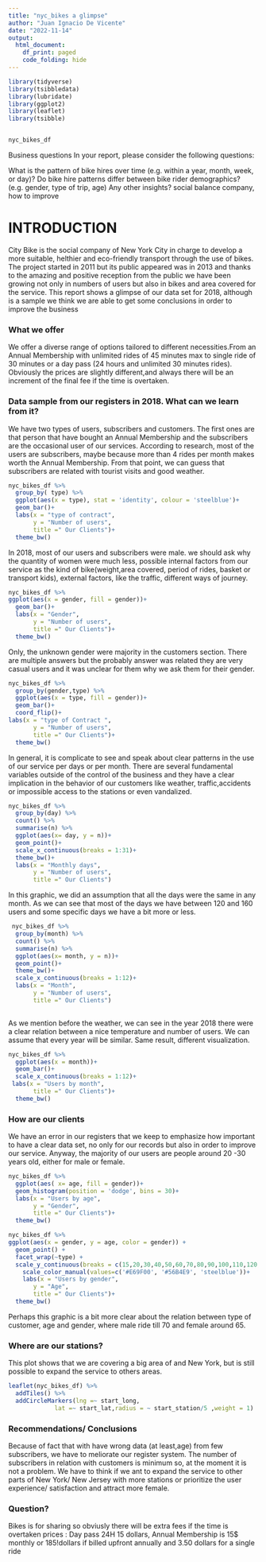 ```yaml
---
title: "nyc_bikes a glimpse"
author: "Juan Ignacio De Vicente"
date: "2022-11-14"
output:
  html_document:
    df_print: paged
    code_folding: hide
---
```


```r
library(tidyverse)
library(tsibbledata)
library(lubridate)
library(ggplot2)
library(leaflet)
library(tsibble)


nyc_bikes_df

```


Business questions
In your report, please consider the following questions:

What is the pattern of bike hires over time (e.g. within a year, month, week, or day)?
Do bike hire patterns differ between bike rider demographics? (e.g. gender, type of trip, age)
Any other insights?
          social balance company, how to improve


# INTRODUCTION

City Bike is the social company of New York City in charge to develop a more suitable, helthier and eco-friendly transport through the use of bikes. The project started in 2011 but its public appeared was in 2013 and thanks to the amazing and positive reception from the public we have been growing not only in numbers of users but also in bikes and area covered for the service.
This report shows a glimpse of our data set for 2018, although is a sample we think we are able to get some conclusions  in order to improve the business


### What we offer

 We offer a diverse range of options tailored to different necessities.From an Annual Membership with unlimited rides of 45 minutes max to single ride of  30 minutes or a day pass (24 hours and unlimited 30 minutes rides). Obviously the prices are slightly different,and  always there will be an increment of the final fee if the time is overtaken.


### Data sample from our registers in 2018. What can we learn from it? 
 
 We have two types of users, subscribers and customers. The first ones are that person that have bought an Annual Membership and the subscribers are the occasional user of our services. According to research, most of the users are subscribers, maybe because more than 4 rides per month makes worth the Annual Membership. From that point, we can guess that subscribers are related with tourist visits and good weather.
 
```r
nyc_bikes_df %>% 
  group_by( type) %>% 
  ggplot(aes(x = type), stat = 'identity', colour = 'steelblue')+
  geom_bar()+
  labs(x = "type of contract",
       y = "Number of users",
       title =" Our Clients")+
  theme_bw()
```
 
 In 2018, most of our users and subscribers were male. we should ask why the quantity of women were much less, possible internal factors from our service as the kind of bike(weight,area covered, period of rides, basket or transport kids), external factors, like the traffic, different ways of journey.
 
```r
nyc_bikes_df %>% 
ggplot(aes(x = gender, fill = gender))+
  geom_bar()+
  labs(x = "Gender",
       y = "Number of users",
       title =" Our Clients")+
  theme_bw()
```
 Only, the unknown gender were majority  in the customers section. There are multiple answers but the probably answer was related they are very casual users and it was unclear for them why we ask them for their gender.
 
 
```r
nyc_bikes_df %>% 
  group_by(gender,type) %>% 
  ggplot(aes(x = type, fill = gender))+
  geom_bar()+
  coord_flip()+
labs(x = "type of Contract ",
       y = "Number of users",
       title =" Our Clients")+
  theme_bw()
```
 
 In general, it is complicate to see and speak about clear patterns in the use of our service per days or per month. There are several fundamental variables outside of the control of the business and they have a clear implication in the behavior of our customers like weather, traffic,accidents or impossible access to the stations or even vandalized.
 
```r
nyc_bikes_df %>%
  group_by(day) %>%
  count() %>%
  summarise(n) %>%
  ggplot(aes(x= day, y = n))+
  geom_point()+
  scale_x_continuous(breaks = 1:31)+
  theme_bw()+
  labs(x = "Monthly days",
       y = "Number of users",
       title =" Our Clients")
```
 In this graphic, we did an assumption that all the days were the same in any month. As we can see that most of the days we have between 120 and 160 users and some specific days we have a bit more or less.

```r
 nyc_bikes_df %>% 
  group_by(month) %>% 
  count() %>% 
  summarise(n) %>% 
  ggplot(aes(x= month, y = n))+
  geom_point()+
  theme_bw()+
  scale_x_continuous(breaks = 1:12)+
  labs(x = "Month",
       y = "Number of users",
       title =" Our Clients")
  
```
As we mention before the weather, we can see in the year 2018 there were a clear relation between a nice temperature and number of users. We can assume that every year will be similar.
Same result, different visualization.
```r
nyc_bikes_df %>% 
  ggplot(aes(x = month))+
  geom_bar()+
  scale_x_continuous(breaks = 1:12)+
 labs(x = "Users by month",
       title =" Our Clients")+
  theme_bw()
```



### How are our clients

We have an error in our registers that we keep to emphasize how important to have a clear data set, no only for our records but also in order to improve our service.
Anyway, the majority of our users are people around 20 -30 years old, either for male or female.

```r
nyc_bikes_df %>%
  ggplot(aes( x= age, fill = gender))+
  geom_histogram(position = 'dodge', bins = 30)+
  labs(x = "Users by age",
       y = "Gender",
       title =" Our Clients")+
  theme_bw()
```
```r
nyc_bikes_df %>%
ggplot(aes(x = gender, y = age, color = gender)) + 
  geom_point() + 
  facet_wrap(~type) + 
  scale_y_continuous(breaks = c(15,20,30,40,50,60,70,80,90,100,110,120,130,140))+
    scale_color_manual(values=c('#E69F00', '#56B4E9', 'steelblue'))+
    labs(x = "Users by gender",
       y = "Age",
       title =" Our Clients")+
  theme_bw()
```
Perhaps this graphic is a bit more clear about the relation between type of customer, age and gender, where male ride till 70 and female around 65.


### Where are our stations?
This plot shows that we are covering a big area of  and New York, but is still possible to expand the service to others areas. 

```r
leaflet(nyc_bikes_df) %>% 
  addTiles() %>% 
  addCircleMarkers(lng =~ start_long,
             lat =~ start_lat,radius = ~ start_station/5 ,weight = 1)
```


### Recommendations/ Conclusions

Because of fact that with have wrong data (at least,age) from few subscribers, we have to meliorate our register system.
The number of subscribers in relation with customers is minimum so, at the moment it is not a problem.
We have to think if we ant to expand the service to other parts of New York/ New Jersey with more stations or prioritize the user experience/ satisfaction and attract more female. 




### Question?
Bikes is for sharing so obviusly there will be extra fees if the time is overtaken
prices : Day pass 24H 15 dollars, Annual Membership is 15$ monthly or 185!dollars if billed upfront annually and 3.50 dollars for a single ride

